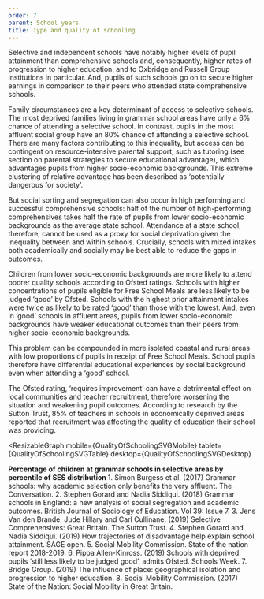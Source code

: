 ```yaml
---
order: 7
parent: School years
title: Type and quality of schooling
---
```




<div>
  Selective and independent schools have notably higher levels of pupil
  attainment than comprehensive schools and, consequently, higher rates of
  progression to higher education, and to Oxbridge and Russell Group
  institutions in particular. And, pupils of such schools go on to secure higher
  earnings in comparison to their peers who attended state comprehensive
  schools.

  Family circumstances are a key determinant of access to selective
  schools.<FootnoteLink text="1"/> The most deprived
  families living in grammar school areas have only a 6% chance of attending a
  selective school. In contrast, pupils in the most affluent social group have
  an 80% chance of attending a selective school. There are many factors
  contributing to this inequality, but access can be contingent on
  resource-intensive parental support, such as tutoring (see section on parental
  strategies to secure educational advantage), which advantages pupils from
  higher socio-economic backgrounds. This extreme clustering of relative
  advantage has been described as ‘potentially dangerous for
  society’.<FootnoteLink text="2"/>

</div>

<ResearchImage imageName="quality-of-schooling.jpg" />

<div>
  But social sorting and segregation can also occur in high performing and
  successful comprehensive schools: half of the number of high-performing
  comprehensives takes half the rate of pupils from lower socio-economic
  backgrounds as the average state school.<FootnoteLink
  text="3"/> Attendance at a state school, therefore,
  cannot be used as a proxy for social deprivation given the inequality between
  and within schools. Crucially, schools with mixed intakes both academically
  and socially may be best able to reduce the gaps in outcomes.<FootnoteLink
  text="4"/>

  Children from lower socio-economic backgrounds are more likely to attend
  poorer quality schools according to Ofsted ratings.<FootnoteLink
    text="5"/> Schools with higher concentrations of
  pupils eligible for Free School Meals are less likely to be judged ‘good’ by
  Ofsted.<FootnoteLink text="6"/> Schools with the
  highest prior attainment intakes were twice as likely to be rated ‘good’ than
  those with the lowest. And, even in ‘good’ schools in affluent areas, pupils
  from lower socio-economic backgrounds have weaker educational outcomes than
  their peers from higher socio-economic backgrounds.

</div>

<div>
  This problem can be compounded in more isolated coastal and rural areas with
  low proportions of pupils in receipt of Free School Meals.<FootnoteLink
  text="7"/> School pupils therefore have differential
  educational experiences by social background even when attending a ‘good’
  school.<FootnoteLink text="8"/>

  The Ofsted rating, ‘requires improvement’ can have a detrimental effect on
  local communities and teacher recruitment, therefore worsening the situation
  and weakening pupil outcomes. According to research by the Sutton Trust, 85%
  of teachers in schools in economically deprived areas reported that
  recruitment was affecting the quality of education their school was providing.

</div>

<ResizableGraph
  mobile={QualityOfSchoolingSVGMobile}
  tablet={QualityOfSchoolingSVGTable}
  desktop={QualityOfSchoolingSVGDesktop}
>
  <strong>
    Percentage of children at grammar schools in selective areas by percentile
    of SES distribution
  </strong>
</ResizableGraph>

<Footnotes>
	1. Simon Burgess et al. (2017) Grammar schools: why academic selection only benefits the very affluent. The Conversation.
	2. Stephen Gorard and Nadia Siddiqui. (2018) Grammar schools in England: a new analysis of social segregation and academic outcomes. British Journal of Sociology of Education. Vol 39: Issue 7.
	3. Jens Van den Brande, Jude Hillary and Carl Cullinane. (2019) Selective Comprehensives: Great Britain. The Sutton Trust.
	4. Stephen Gorard and Nadia Siddiqui. (2019) How trajectories of disadvantage help explain school attainment. SAGE open.
	5. Social Mobility Commission. State of the nation report 2018-2019.
	6. Pippa Allen-Kinross. (2019) Schools with deprived pupils ‘still less likely to be judged good’, admits Ofsted. Schools Week.
	7. Bridge Group. (2019) The influence of place: geographical isolation and progression to higher education.
	8. Social Mobility Commission. (2017) State of the Nation: Social Mobility in Great Britain.
</Footnotes>
